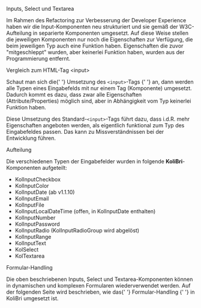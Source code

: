
<Meta title="Inputs, Select und Textarea" />

<kol-heading>Inputs, Select und Textarea</kol-heading>

Im Rahmen des Refactoring zur Verbesserung der Developer Experience haben wir die Input-Komponenten neu strukturiert
und sie gemäß der <kol-link _href="https://html.spec.whatwg.org/multipage/input.html" _target="w3c">W3C-Aufteilung</kol-link> in separierte Komponenten umgesetzt.
Auf diese Weise stellen die jeweiligen Komponenten nur noch die Eigenschaften zur Verfügung, die beim jeweiligen Typ auch eine Funktion haben. Eigenschaften die zuvor
"mitgeschleppt" wurden, aber keinerlei Funktion haben, wurden aus der Programmierung entfernt.

<kol-heading _level="2">Vergleich zum HTML-Tag &lt;input&gt;</kol-heading>

<p>
	Schaut man sich die{' '}
	<kol-link _href="https://developer.mozilla.org/de/docs/Web/HTML/Element/Input" _target="mozilla">
		Umsetzung des <code>&lt;input&gt;</code>-Tags
	</kol-link>{' '}
	an, dann werden alle Typen eines Eingabefelds mit nur einem Tag (Komponente) umgesetzt. Dadurch kommt es dazu, dass zwar alle Eigenschaften
	(Attribute/Properties) möglich sind, aber in Abhängigkeit vom Typ keinerlei Funktion haben.
</p>
<p>
	Diese Umsetzung des Standard-<code>&lt;input&gt;</code>-Tags führt dazu, dass i.d.R. mehr Eigenschaften angeboten werden, als eigentlich funktional zum Typ
	des Eingabefeldes passen. Das kann zu Missverständnissen bei der Entwicklung führen.
</p>

<kol-heading _level="2">Aufteilung</kol-heading>

<p>
	Die verschiedenen Typen der Eingabefelder wurden in folgende <b>KoliBri</b>-Komponenten aufgeteilt:
</p>
<ul>
	<li>KolInputCheckbox</li>
	<li>KolInputColor</li>
	<li>KolInputDate (ab v1.1.10)</li>
	<li>KolInputEmail</li>
	<li>KolInputFile</li>
	<li>KolInputLocalDateTime (offen, in KolInputDate enthalten)</li>
	<li>KolInputNumber</li>
	<li>KolInputPassword</li>
	<li>KolInputRadio (KolInputRadioGroup wird abgelöst)</li>
	<li>KolInputRange</li>
	<li>KolInputText</li>
	<li>KolSelect</li>
	<li>KolTextarea</li>
</ul>

<kol-heading _level="2">Formular-Handling</kol-heading>

<p>
	Die oben beschriebenen Inputs, Select und Textarea-Komponenten können in dynamischen und komplexen Formularen wiederverwendet werden. Auf der folgenden Seite
	wird beschrieben, wie das{' '}
	<kol-link _href="iframe.html?id=formular-handling--page" _target="_self">
		Formular-Handling
	</kol-link>{' '}
	in KoliBri umgesetzt ist.
</p>
